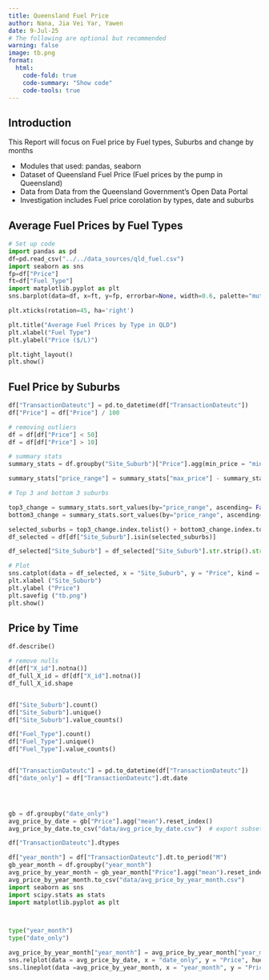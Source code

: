 ```yaml
---
title: Queensland Fuel Price
author: Nana, Jia Vei Yar, Yawen
date: 9-Jul-25
# The following are optional but recommended
warning: false
image: tb.png 
format:
  html:
    code-fold: true
    code-summary: "Show code"
    code-tools: true
---
```


## Introduction

This Report will focus on Fuel price by Fuel types, Suburbs and change by months

- Modules that used: pandas, seaborn 
- Dataset of Queensland Fuel Price (Fuel prices by the pump in Queensland) 
- Data from Data from the Queensland Government’s Open Data Portal
- Investigation includes Fuel price corolation by types, date and suburbs




## Average Fuel Prices by Fuel Types


```python
# Set up code
import pandas as pd
df=pd.read_csv("../../data_sources/qld_fuel.csv")
import seaborn as sns
fp=df["Price"]
ft=df["Fuel_Type"]
import matplotlib.pyplot as plt
sns.barplot(data=df, x=ft, y=fp, errorbar=None, width=0.6, palette="muted")

plt.xticks(rotation=45, ha='right')

plt.title("Average Fuel Prices by Type in QLD")
plt.xlabel("Fuel Type")
plt.ylabel("Price ($/L)")

plt.tight_layout()
plt.show()
```

## Fuel Price by Suburbs
```python
df["TransactionDateutc"] = pd.to_datetime(df["TransactionDateutc"])
df["Price"] = df["Price"] / 100 

# removing outliers 
df = df[df["Price"] < 50] 
df = df[df["Price"] > 10] 

# summary stats 
summary_stats = df.groupby("Site_Suburb")["Price"].agg(min_price = "min", max_price = "max")

summary_stats["price_range"] = summary_stats["max_price"] - summary_stats["min_price"]

# Top 3 and bottom 3 suburbs 

top3_change = summary_stats.sort_values(by="price_range", ascending= False). head(3)
bottom3_change = summary_stats.sort_values(by="price_range", ascending= True). head(3)

selected_suburbs = top3_change.index.tolist() + bottom3_change.index.tolist()
df_selected = df[df["Site_Suburb"].isin(selected_suburbs)]

df_selected["Site_Suburb"] = df_selected["Site_Suburb"].str.strip().str.title()

# Plot
sns.catplot(data = df_selected, x = "Site_Suburb", y = "Price", kind = "box")
plt.xlabel ("Site_Suburb")
plt.ylabel ("Price")
plt.savefig ("tb.png")
plt.show()
```

## Price by Time


```python



df.describe()

# remove nulls
df[df["X_id"].notna()]
df_full_X_id = df[df["X_id"].notna()]
df_full_X_id.shape


df["Site_Suburb"].count()
df["Site_Suburb"].unique()
df["Site_Suburb"].value_counts()

df["Fuel_Type"].count()
df["Fuel_Type"].unique()
df["Fuel_Type"].value_counts()


df["TransactionDateutc"] = pd.to_datetime(df["TransactionDateutc"])
df["date_only"] = df["TransactionDateutc"].dt.date




gb = df.groupby("date_only")
avg_price_by_date = gb["Price"].agg("mean").reset_index()
avg_price_by_date.to_csv("data/avg_price_by_date.csv")  # export subset

df["TransactionDateutc"].dtypes

df["year_month"] = df["TransactionDateutc"].dt.to_period("M")
gb_year_month = df.groupby("year_month")
avg_price_by_year_month = gb_year_month["Price"].agg("mean").reset_index()
avg_price_by_year_month.to_csv("data/avg_price_by_year_month.csv")
import seaborn as sns
import scipy.stats as stats
import matplotlib.pyplot as plt



type("year_month")
type("date_only")

avg_price_by_year_month["year_month"] = avg_price_by_year_month["year_month"].dt.to_timestamp()
sns.relplot(data = avg_price_by_date, x = "date_only", y = "Price", hue = "Price")
sns.lineplot(data =avg_price_by_year_month, x = "year_month", y = "Price", color = "red")
```